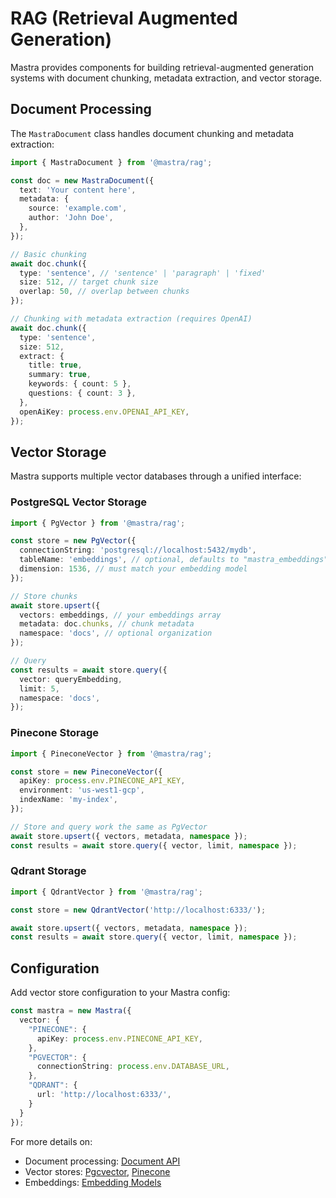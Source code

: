# RAG (Retrieval Augmented Generation)

Mastra provides components for building retrieval-augmented generation systems with document chunking, metadata extraction, and vector storage.

## Document Processing

The `MastraDocument` class handles document chunking and metadata extraction:

```ts showLineNumbers copy
import { MastraDocument } from '@mastra/rag';

const doc = new MastraDocument({
  text: 'Your content here',
  metadata: {
    source: 'example.com',
    author: 'John Doe',
  },
});

// Basic chunking
await doc.chunk({
  type: 'sentence', // 'sentence' | 'paragraph' | 'fixed'
  size: 512, // target chunk size
  overlap: 50, // overlap between chunks
});

// Chunking with metadata extraction (requires OpenAI)
await doc.chunk({
  type: 'sentence',
  size: 512,
  extract: {
    title: true,
    summary: true,
    keywords: { count: 5 },
    questions: { count: 3 },
  },
  openAiKey: process.env.OPENAI_API_KEY,
});
```

## Vector Storage

Mastra supports multiple vector databases through a unified interface:

### PostgreSQL Vector Storage

```ts showLineNumbers copy
import { PgVector } from '@mastra/rag';

const store = new PgVector({
  connectionString: 'postgresql://localhost:5432/mydb',
  tableName: 'embeddings', // optional, defaults to "mastra_embeddings"
  dimension: 1536, // must match your embedding model
});

// Store chunks
await store.upsert({
  vectors: embeddings, // your embeddings array
  metadata: doc.chunks, // chunk metadata
  namespace: 'docs', // optional organization
});

// Query
const results = await store.query({
  vector: queryEmbedding,
  limit: 5,
  namespace: 'docs',
});
```

### Pinecone Storage

```typescript copy
import { PineconeVector } from '@mastra/rag';

const store = new PineconeVector({
  apiKey: process.env.PINECONE_API_KEY,
  environment: 'us-west1-gcp',
  indexName: 'my-index',
});

// Store and query work the same as PgVector
await store.upsert({ vectors, metadata, namespace });
const results = await store.query({ vector, limit, namespace });
```

### Qdrant Storage

```typescript copy
import { QdrantVector } from '@mastra/rag';

const store = new QdrantVector('http://localhost:6333/');

await store.upsert({ vectors, metadata, namespace });
const results = await store.query({ vector, limit, namespace });
```

## Configuration

Add vector store configuration to your Mastra config:

```ts filename="mastra/index.ts" showLineNumbers copy
const mastra = new Mastra({
  vector: {
    "PINECONE": {
      apiKey: process.env.PINECONE_API_KEY,
    },
    "PGVECTOR": {
      connectionString: process.env.DATABASE_URL,
    },
    "QDRANT": {
      url: 'http://localhost:6333/',
    }
  }
});
```

For more details on:

- Document processing: [Document API](https://mastra.ai/docs/guide/reference/rag/document)
- Vector stores: [Pgcvector](https://mastra.ai/docs/guide/reference/rag/pgvector), [Pinecone](https://mastra.ai/docs/guide/reference/rag/pinecone)
- Embeddings: [Embedding Models](/api/rag/embeddings)
